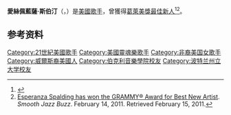 {{infobox musical artist
| name         = 愛絲佩藍薩·斯伯汀
| image        = Esperanza spalding.jpg
| caption      = Spalding performing at the [[Newport_Jazz_Festival|Newport Jazz Festival]] on August 10, 2008.
| birth_name   =
| birth_date   = {{Birth date and age|1984|10|18}}
| birth_place  = 美國[[波特蘭|波特蘭]]
| background   = solo_singer
| genre        = [[Jazz|Jazz]], [[jazz_fusion|jazz fusion]], [[bossa_nova|bossa nova]], [[neo_soul|neo soul]], [[R&B|R&B]]
| occupation   = [[Musician|Musician]], [[composer|composer]], [[educator|educator]], [[bandleader|bandleader]]
| instrument   = [[Singing|Vocals]], [[低音提琴|低音提琴]], [[電貝斯|電貝斯]], [[小提琴|小提琴]]
| years_active = 2000–<ref>{{cite web |url=http://www.berklee.edu/opi/2003/0714.html |title=Press Release: Jazz at the Fort |last=Balkin |first=Nicholas |date=July 14, 2003 |publisher=[[Berklee_College_of_Music|Berklee College of Music]] |archiveurl=https://web.archive.org/web/20030802084556/http://www.berklee.edu/opi/2003/0714.html |archivedate=2003年8月2日 |deadurl=yes |accessdate=March 28, 2013 }}</ref>
| associated_acts = [[史丹利·克拉克|史丹利·克拉克]], [[佩蒂·奧斯丁|佩蒂·奧斯丁]], [[喬·洛瓦諾|喬·洛瓦諾]]
| label        = {{Flatlist|
*[[Heads_Up_International|Heads Up International]]
*[[Hush_Records|Hush Records]]
*[[Merge_Records|Merge Records]]}}
| website      = {{URL|esperanzaspalding.com}}
}}

'''愛絲佩藍薩·斯伯汀'''（{{lang-en|Esperanza Spalding}}，{{bd|1984年|10月18日}}）是[[美國|美國]][[歌手|歌手]]，曾獲得[[葛萊美獎最佳新人|葛萊美獎最佳新人]]<ref name="IBT">{{cite news|url=http://www.ibtimes.com/articles/112385/20110215/spalding-has-made-history-in-winning-best-new-artist-award.htm|title=Spalding Has Made History for Winning Best New Artist Award|last=Allen|first=Floyd|date=February 14, 2011|work=[[International_Business_Times|International Business Times]]|accessdate=February 15, 2011|deadurl=yes|archiveurl=https://web.archive.org/web/20110713001210/http://www.ibtimes.com/articles/112385/20110215/spalding-has-made-history-in-winning-best-new-artist-award.htm|archivedate=2011年7月13日}}</ref><ref>[http://smoothjazzbuzz.wordpress.com/2011/02/14/esperanza-spalding-has-won-the-grammy®-award-for-best-new-artist/ Esperanza Spalding has won the GRAMMY® Award for Best New Artist]{{Dead link}}. ''Smooth Jazz Buzz''. February 14, 2011. Retrieved February 15, 2011.</ref>。

==参考资料==
{{Reflist}}

{{DEFAULTSORT: Spalding, Esperanza}}
[[Category:21世紀美國歌手|Category:21世紀美國歌手]]
[[Category:美國靈魂樂歌手|Category:美國靈魂樂歌手]]
[[Category:非裔美国女歌手|Category:非裔美国女歌手]]
[[Category:威爾斯裔美國人|Category:威爾斯裔美國人]]
[[Category:伯克利音樂學院校友|Category:伯克利音樂學院校友]]
[[Category:波特兰州立大学校友|Category:波特兰州立大学校友]]